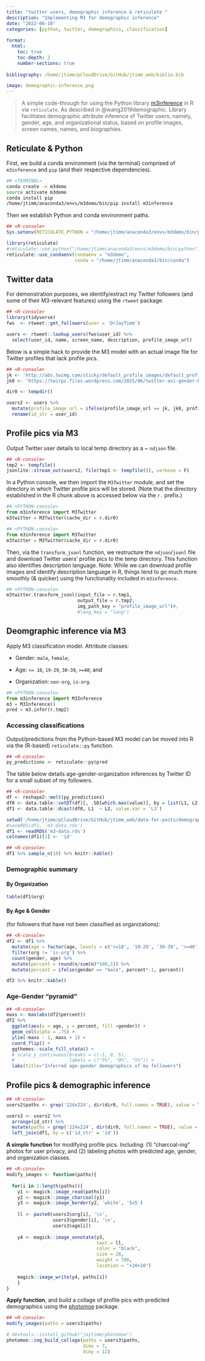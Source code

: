 ```yaml
---
title: "twitter users, demographic inference & reticulate "
description: "Implementing M3 for demographic inference"
date: "2022-06-10"
categories: [python, twitter, demographics, classification]
  
format:
  html:
    toc: true
    toc-depth: 2
    number-sections: true
    
bibliography: /home/jtimm/pCloudDrive/GitHub/jtimm_web/biblio.bib

image: demographic-inference.png
---
```




> A simple code-through for using the Python library [m3inference](https://github.com/euagendas/m3inference) in R via `reticulate`. As described in @wang2019demographic. Library facilitates demographic attribute inference of Twitter users, namely, gender, age, and organizational status, based on profile images, screen names, names, and biographies. 



## Reticulate & Python 

First, we build a conda environment (via the terminal) comprised of `m3inference` and `pip` (and their respective dependencies).

```bash
## <TERMINAL>
conda create -n m3demo
source activate m3demo
conda install pip 
/home/jtimm/anaconda3/envs/m3demo/bin/pip install m3inference
```



Then we establish Python and conda environment paths.

```r
## <R-console>
Sys.setenv(RETICULATE_PYTHON = "/home/jtimm/anaconda3/envs/m3demo/bin/python")

library(reticulate)
#reticulate::use_python("/home/jtimm/anaconda3/envs/m3demo/bin/python")
reticulate::use_condaenv(condaenv = "m3demo",
                         conda = "/home/jtimm/anaconda3/bin/conda")
```



## Twitter data

For demonstration purposes, we identify/extract my Twitter followers (and some of their M3-relevant features) using the `rtweet` package.

```r
## <R-console>
library(tidyverse)
fws  <- rtweet::get_followers(user = 'DrJayTimm') 

users <- rtweet::lookup_users(fws$user_id) %>%
  select(user_id, name, screen_name, description, profile_image_url)
```



Below is a simple hack to provide the M3 model with an actual image file for Twitter profiles that lack profile pics.  

```r
## <R-console>
jk <- 'http://abs.twimg.com/sticky/default_profile_images/default_profile_normal.png'
jk0 <- 'https://twirpz.files.wordpress.com/2015/06/twitter-avi-gender-balanced-figure.png'

dir0 <- tempdir()

users2 <- users %>%
  mutate(profile_image_url = ifelse(profile_image_url == jk, jk0, profile_image_url)) %>%
  rename(id_str = user_id) 
```




## Profile pics via M3

Output Twitter user details to local temp directory as a ~ `ndjson` file.

```r
## <R-console>
tmp2 <- tempfile()
jsonlite::stream_out(users2, file(tmp1 <- tempfile()), verbose = F)
```



In a Python console, we then import the `M3Twitter` module, and set the directory in which Twitter profile pics will be stored.  (Note that the directory established in the R chunk above is accessed below via the `r.` prefix.)

```python
## <PYTHON-console>
from m3inference import M3Twitter
m3twitter = M3Twitter(cache_dir = r.dir0) 
```

```python
## <PYTHON-console>
from m3inference import M3Twitter
m3twitter = M3Twitter(cache_dir = r.dir0) 
```

Then, via the `transform_jsonl` function, we restructure the `ndjson`/`jsonl` file and download Twitter users' profile pics to the temp directory. This function also identifies description language.  Note: While we can download profile images and identify description language in R, things tend to go much more smoothly (& quicker) using the functionality included in `m3inference`.

```python
## <PYTHON-console>
m3twitter.transform_jsonl(input_file = r.tmp1, 
                          output_file = r.tmp2, 
                          img_path_key = "profile_image_url")#, 
                          #lang_key = "lang")
```



## Deomgraphic inference via M3

Apply M3 classification model.  Attribute classes:  

* Gender: `male`, `female`;  

* Age: `<= 18`, `19-29`, `30-39`, `>=40`; and

* Organization: `non-org`, `is-org`.



```python
## <PYTHON-console>
from m3inference import M3Inference
m3 = M3Inference() 
pred = m3.infer(r.tmp2)
```



### Accessing classifications

Output/predictions from the Python-based M3 model can be moved into R via the (R-based) `reticulate::py` function. 

```r
## <R-console>
py_predictions <- reticulate::py$pred
```


The table below details age-gender-organization inferences by Twitter ID for a small subset of my followers.

```r
## <R-console>
df <- reshape2::melt(py_predictions) 
df0 <- data.table::setDT(df)[, .SD[which.max(value)], by = list(L1, L2)]
df1 <- data.table::dcast(df0, L1  ~ L2, value.var = 'L3')
```




```r
setwd('/home/jtimm/pCloudDrive/GitHub/jtimm_web/data-for-posts/demographic-inference')
#saveRDS(df1, 'm3-data.rds')
df1 <- readRDS('m3-data.rds')
colnames(df1)[1] <- 'id'
```


```r
## <R-console>
df1 %>% sample_n(10) %>% knitr::kable()
```



### Demographic summary


#### By Organization

```r
table(df1$org)
```



#### By Age & Gender 

(for followers that have not been classified as organizations):

```r
## <R-console>
df2 <- df1 %>%
  mutate(age = factor(age, levels = c('<=18', '19-29', '30-39', '>=40'))) %>%
  filter(org != 'is-org') %>%
  count(gender, age) %>%
  mutate(percent = round(n/sum(n)*100,1)) %>%
  mutate(percent = ifelse(gender == "male", percent*-1, percent))

df2 %>% knitr::kable()
```


### Age-Gender "pyramid"

```r
## <R-console>
maxs <- max(abs(df2$percent))
df2 %>%
  ggplot(aes(x = age, y = percent, fill =gender)) +
  geom_col(alpha = .75) + 
  ylim(-maxs - 1, maxs + 1) +
  coord_flip() +
  ggthemes::scale_fill_stata() +
  # scale_y_continuous(breaks = c(-5, 0, 5),
  #                    labels = c("5%", "0%", "5%")) +
  labs(title="Inferred age-gender demographics of my followers")
```



## Profile pics & demographic inference

```r
## <R-console>
users2$paths <- grep('224x224', dir(dir0, full.names = TRUE), value = T)

users3 <- users2 %>%
  arrange(id_str) %>%
  mutate(paths = grep('224x224', dir(dir0, full.names = TRUE), value = T)) %>%
  left_join(df1, by = c('id_str' = 'id'))
```



**A simple function** for modifying profile pics. Including: (1) "charcoal-ing" photos for user privacy, and (2) labeling photos with predicted age, gender, and organization classes.  

```r
## <R-console>
modify_images <- function(paths){
  
  for(i in 1:length(paths)){
    y1 <- magick::image_read(paths[i])
    y2 <- magick::image_charcoal(y1)
    y3 <- magick::image_border(y2, 'white', '5x5')
    
    ll <- paste0(users3$org[i], '\n',
                 users3$gender[i], '\n',
                 users3$age[i])
    
    y4 <- magick::image_annotate(y3, 
                                 text = ll, 
                                 color = "black", 
                                 size = 26,
                                 weight = 700,
                                 location = "+10+10")
        
    magick::image_write(y4, paths[i]) 
    }
}
```



**Apply function**, and build a collage of profile pics with predicted demographics using the [photomoe](https://github.com/jaytimm/photomoe) package.

```r
## <R-console>
modify_images(paths = users3$paths)

# devtools::install_github("jaytimm/photomoe")
photomoe::img_build_collage(paths = users3$paths, 
                            dimx = 7, 
                            dimy = 12)
```


